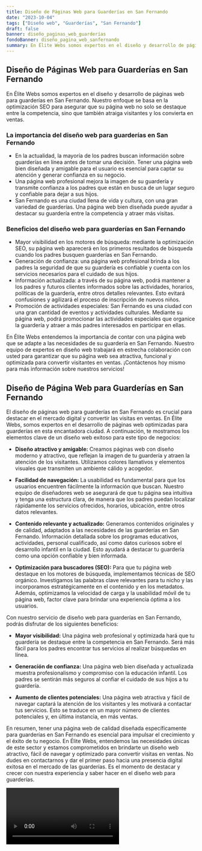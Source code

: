 ```yaml
---
title: Diseño de Páginas Web para Guarderías en San Fernando
date: "2023-10-04"
tags: ["Diseño web", "Guarderías", "San Fernando"]
draft: false
banner: diseño_paginas_web_guarderías
fondoBanner: diseño_pagina_web_sanfernando
summary: En Élite Webs somos expertos en el diseño y desarrollo de páginas web para guarderías en San Fernando. Nuestro enfoque se basa en la optimización SEO para asegurar que su página web no solo se destaque entre la competencia, sino que también atraiga visitantes y los convierta en ventas.
---
```



## Diseño de Páginas Web para Guarderías en San Fernando

En Élite Webs somos expertos en el diseño y desarrollo de páginas web para guarderías en San Fernando. Nuestro enfoque se basa en la optimización SEO para asegurar que su página web no solo se destaque entre la competencia, sino que también atraiga visitantes y los convierta en ventas.

### La importancia del diseño web para guarderías en San Fernando

- En la actualidad, la mayoría de los padres buscan información sobre guarderías en línea antes de tomar una decisión. Tener una página web bien diseñada y amigable para el usuario es esencial para captar su atención y generar confianza en su negocio.
- Una página web profesional mejora la imagen de su guardería y transmite confianza a los padres que están en busca de un lugar seguro y confiable para dejar a sus hijos.
- San Fernando es una ciudad llena de vida y cultura, con una gran variedad de guarderías. Una página web bien diseñada puede ayudar a destacar su guardería entre la competencia y atraer más visitas.

### Beneficios del diseño web para guarderías en San Fernando

- Mayor visibilidad en los motores de búsqueda: mediante la optimización SEO, su página web aparecerá en los primeros resultados de búsqueda cuando los padres busquen guarderías en San Fernando.
- Generación de confianza: una página web profesional brinda a los padres la seguridad de que su guardería es confiable y cuenta con los servicios necesarios para el cuidado de sus hijos.
- Información actualizada: a través de su página web, podrá mantener a los padres y futuros clientes informados sobre las actividades, horarios, políticas de la guardería, entre otros detalles relevantes. Esto evitará confusiones y agilizará el proceso de inscripción de nuevos niños.
- Promoción de actividades especiales: San Fernando es una ciudad con una gran cantidad de eventos y actividades culturales. Mediante su página web, podrá promocionar las actividades especiales que organice la guardería y atraer a más padres interesados en participar en ellas.

En Élite Webs entendemos la importancia de contar con una página web que se adapte a las necesidades de su guardería en San Fernando. Nuestro equipo de expertos en diseño web trabajará en estrecha colaboración con usted para garantizar que su página web sea atractiva, funcional y optimizada para convertir visitantes en ventas. ¡Contáctenos hoy mismo para más información sobre nuestros servicios!

<GifSeo />

<Cta />

## Diseño de Página Web para Guarderías en San Fernando

El diseño de páginas web para guarderías en San Fernando es crucial para destacar en el mercado digital y convertir las visitas en ventas. En Élite Webs, somos expertos en el desarrollo de páginas web optimizadas para guarderías en esta encantadora ciudad. A continuación, te mostramos los elementos clave de un diseño web exitoso para este tipo de negocios:

- **Diseño atractivo y amigable:** Creamos páginas web con diseño moderno y atractivo, que reflejan la imagen de tu guardería y atraen la atención de los visitantes. Utilizamos colores llamativos y elementos visuales que transmiten un ambiente cálido y acogedor.

- **Facilidad de navegación:** La usabilidad es fundamental para que los usuarios encuentren fácilmente la información que buscan. Nuestro equipo de diseñadores web se asegurará de que tu página sea intuitiva y tenga una estructura clara, de manera que los padres puedan localizar rápidamente los servicios ofrecidos, horarios, ubicación, entre otros datos relevantes.

- **Contenido relevante y actualizado:** Generamos contenidos originales y de calidad, adaptados a las necesidades de las guarderías en San Fernando. Información detallada sobre los programas educativos, actividades, personal cualificado, así como datos curiosos sobre el desarrollo infantil en la ciudad. Esto ayudará a destacar tu guardería como una opción confiable y bien informada.

- **Optimización para buscadores (SEO):** Para que tu página web destaque en los motores de búsqueda, implementamos técnicas de SEO orgánico. Investigamos las palabras clave relevantes para tu nicho y las incorporamos estratégicamente en el contenido y en los metadatos. Además, optimizamos la velocidad de carga y la usabilidad móvil de tu página web, factor clave para brindar una experiencia óptima a los usuarios.

Con nuestro servicio de diseño web para guarderías en San Fernando, podrás disfrutar de los siguientes beneficios:

- **Mayor visibilidad:** Una página web profesional y optimizada hará que tu guardería se destaque entre la competencia en San Fernando. Será más fácil para los padres encontrar tus servicios al realizar búsquedas en línea.

- **Generación de confianza:** Una página web bien diseñada y actualizada muestra profesionalismo y compromiso con la educación infantil. Los padres se sentirán más seguros al confiar el cuidado de sus hijos a tu guardería.

- **Aumento de clientes potenciales:** Una página web atractiva y fácil de navegar captará la atención de los visitantes y les motivará a contactar tus servicios. Esto se traduce en un mayor número de clientes potenciales y, en última instancia, en más ventas.

En resumen, tener una página web de calidad diseñada específicamente para guarderías en San Fernando es esencial para impulsar el crecimiento y el éxito de tu negocio. En Élite Webs, entendemos las necesidades únicas de este sector y estamos comprometidos en brindarte un diseño web atractivo, fácil de navegar y optimizado para convertir visitas en ventas. No dudes en contactarnos y dar el primer paso hacia una presencia digital exitosa en el mercado de las guarderías. Es el momento de destacar y crecer con nuestra experiencia y saber hacer en el diseño web para guarderías.

<Video />

<CtaBot job="Guarderías" city="San Fernando" />

<Gmaps query="San Fernando+españa+maps" />
